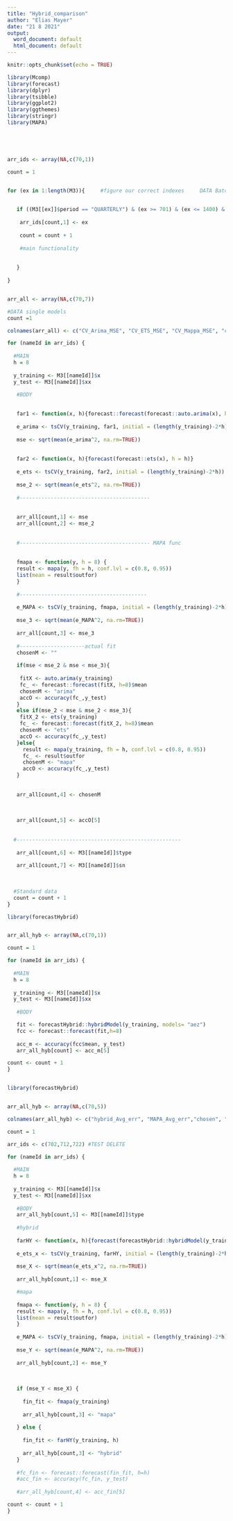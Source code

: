 ```yaml
---
title: "Hybrid_comparison"
author: "Elias Mayer"
date: "21 8 2021"
output:
  word_document: default
  html_document: default
---
```


```r
knitr::opts_chunk$set(echo = TRUE)


```



```r
library(Mcomp)
library(forecast)
library(dplyr)
library(tsibble)
library(ggplot2)
library(ggthemes)
library(stringr)
library(MAPA)





arr_ids <- array(NA,c(70,1))

count = 1 


for (ex in 1:length(M3)){     #figure our correct indexes     DATA Batch
    

   if ((M3[[ex]]$period == "QUARTERLY") & (ex >= 701) & (ex <= 1400) & (ex %% 10 == 2)) {
     
    arr_ids[count,1] <- ex
       
    count = count + 1
     
    #main functionality
    
    
   }
  
}



```

```r


arr_all <- array(NA,c(70,7))

#DATA single models 
count =1 

colnames(arr_all) <- c("CV_Arima_MSE", "CV_ETS_MSE", "CV_Mappa_MSE", "choosen_model","MAPE_model" ,"type", "name_ts")

for (nameId in arr_ids) {
  
  #MAIN
  h = 8
  
  y_training <- M3[[nameId]]$x  
  y_test <- M3[[nameId]]$xx
  
   #BODY
  

   far1 <- function(x, h){forecast::forecast(forecast::auto.arima(x), h = h)}
   
   e_arima <- tsCV(y_training, far1, initial = (length(y_training)-2*h))
   
   mse <- sqrt(mean(e_arima^2, na.rm=TRUE))
   
   
   far2 <- function(x, h){forecast(forecast::ets(x), h = h)}
   
   e_ets <- tsCV(y_training, far2, initial = (length(y_training)-2*h))
   
   mse_2 <- sqrt(mean(e_ets^2, na.rm=TRUE))
   
   #------------------------------------------
   
   
   arr_all[count,1] <- mse
   arr_all[count,2] <- mse_2
   
   
   #------------------------------------------ MAPA func 
   
   
   fmapa <- function(y, h = 8) {
   result <- mapa(y, fh = h, conf.lvl = c(0.8, 0.95))
   list(mean = result$outfor)
   }
   
   #-----------------------------------------
   
   e_MAPA <- tsCV(y_training, fmapa, initial = (length(y_training)-2*h))
   
   mse_3 <- sqrt(mean(e_MAPA^2, na.rm=TRUE))
   
   arr_all[count,3] <- mse_3
   
   #---------------------actual fit
   chosenM <- ""
   
   if(mse < mse_2 & mse < mse_3){
     
    fitX <- auto.arima(y_training)
    fc_ <- forecast::forecast(fitX, h=8)$mean 
    chosenM <- "arima"
    accO <- accuracy(fc_,y_test)
   }
   else if(mse_2 < mse & mse_2 < mse_3){
    fitX_2 <- ets(y_training)
    fc_ <- forecast::forecast(fitX_2, h=8)$mean  
    chosenM <- "ets" 
    accO <- accuracy(fc_,y_test)
   }else{
     result <- mapa(y_training, fh = h, conf.lvl = c(0.8, 0.95))
     fc_ <- result$outfor
     chosenM <- "mapa" 
     accO <- accuracy(fc_,y_test)
   }
     
   
   arr_all[count,4] <- chosenM
   
   
   
   arr_all[count,5] <- accO[5]
   
   
  #-----------------------------------------------------
    
   arr_all[count,6] <- M3[[nameId]]$type
   
   arr_all[count,7] <- M3[[nameId]]$sn
   
 
   
  #Standard data
  count = count + 1
}


```

```r


library(forecastHybrid)


arr_all_hyb <- array(NA,c(70,1))

count = 1

for (nameId in arr_ids) {
  
  #MAIN
  h = 8
  
  y_training <- M3[[nameId]]$x  
  y_test <- M3[[nameId]]$xx
  
   #BODY

   fit <- forecastHybrid::hybridModel(y_training, models= "aez")
   fcc <- forecast::forecast(fit,h=8)
   
   acc_m <- accuracy(fcc$mean, y_test)
   arr_all_hyb[count] <- acc_m[5]

count <- count + 1 
}



```

```r


library(forecastHybrid)


arr_all_hyb <- array(NA,c(70,5))

colnames(arr_all_hyb) <- c("hybrid_Avg_err", "MAPA_Avg_err","chosen", "MAPE","type")

count = 1

arr_ids <- c(702,712,722) #TEST DELETE

for (nameId in arr_ids) {
  
  #MAIN
  h = 8
  
  y_training <- M3[[nameId]]$x  
  y_test <- M3[[nameId]]$xx
  
   #BODY
   arr_all_hyb[count,5] <- M3[[nameId]]$type
  
   #hybrid
  
   farHY <- function(x, h){forecast(forecastHybrid::hybridModel(y_training, models= "aez"), h = h)}
   
   e_ets_x <- tsCV(y_training, farHY, initial = (length(y_training)-2*h))
   
   mse_X <- sqrt(mean(e_ets_x^2, na.rm=TRUE))
   
   arr_all_hyb[count,1] <- mse_X

   #mapa
   
   fmapa <- function(y, h = 8) {
   result <- mapa(y, fh = h, conf.lvl = c(0.8, 0.95))
   list(mean = result$outfor)
   }
   
   e_MAPA <- tsCV(y_training, fmapa, initial = (length(y_training)-2*h))
   
   mse_Y <- sqrt(mean(e_MAPA^2, na.rm=TRUE))
   
   arr_all_hyb[count,2] <- mse_Y
   
   
   
   if (mse_Y < mse_X) {
     
     fin_fit <- fmapa(y_training)
     
     arr_all_hyb[count,3] <- "mapa"
     
   } else {
     
     fin_fit <- farHY(y_training, h)
     
     arr_all_hyb[count,3] <- "hybrid"
   }
   
   #fc_fin <- forecast::forecast(fin_fit, h=h)
   #acc_fin <- accuracy(fc_fin, y_test)
   
   #arr_all_hyb[count,4] <- acc_fin[5]

count <- count + 1 
}



```